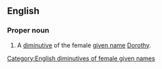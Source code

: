 ==English==

===Proper noun===
{{en-proper noun}}

# A [[diminutive]] of the female [[given name]] [[Dorothy]].

[[Category:English diminutives of female given names]]